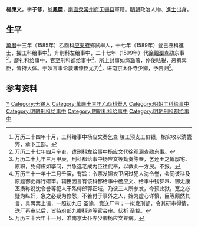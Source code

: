 '''楊應文'''，字'''子修'''，號'''鳳麓'''，[[南直隶|南直隶]][[常州府|常州府]][[无锡县|无锡县]]軍籍。[[明朝|明朝]]政治人物、[[進士|進士]]出身。

== 生平 ==
[[萬曆|萬曆]]十三年（1585年）乙酉科[[应天府|应天府]]鄉試舉人，十七年（1589年）登己丑科進士，擢工科给事中<ref>万历二十四年十月，工科给事中杨应文奏乞查 陵工预支工价银，核实收以清蠹弊，章下工部。</ref>，升刑科左给事中，二十七年（1599年）代[[徐觀瀾|徐觀瀾]]查勘东事<ref>万历二十七年四月辛亥，遣刑科左给事中杨应文代徐观澜查勘东事。</ref>。歴礼科给事中，官至刑科都给事中<ref>万历二十九年三月甲辰，刑科都给事中杨应文等劾奏陈奉，乞还王之翰邸宅、原职，免何栋如拏问，并急选老成内臣往代奉，以救此一方民。不报。</ref>，所上封事如绳潞藩，停使祛税，恶宥累臣，皆持大体。于妖言事论救诸谏臣尤力<ref>万历三十一年十二月壬寅，有旨：令票发锦衣卫问过犯人沈令誉，会同该科及原题御史再行研审。辅臣因言有该科都给事中杨应文、给事中钱梦皋、御史康丕扬称说沈令誉等犯人干系侍郎郭正域，乃彼三人所参发，今预此狱，宽之必疑为纵奸，急之必疑为修怨，不若付于事外之人，始为虚心详慎，臣等颇然其言，具两票上请，一照初九日 圣谕，竟送厂审；一拟发刑部，令其研审得情，送厂再审以后，皆待府部九卿科道等官会审。伏祈 圣裁。</ref>，进南京太仆寺少卿，予告归<ref>万历三十六年十一月，准南京太仆寺少卿杨应文养病。</ref>。

== 参考资料 ==
{{reflist}}

{{萬曆十七年己丑科殿試金榜}}

{{Authority control}}

{{DEFAULTSORT:Yang杨}}
[[Category:杨姓|Y]]
[[Category:无锡人|Category:无锡人]]
[[Category:萬曆十三年乙酉科舉人|Category:萬曆十三年乙酉科舉人]]
[[Category:明朝工科给事中|Category:明朝工科给事中]]
[[Category:明朝刑科给事中|Category:明朝刑科给事中]]
[[Category:明朝礼科给事中|Category:明朝礼科给事中]]
[[Category:明朝刑科都给事中|Category:明朝刑科都给事中]]


{{明朝人物小作品}}